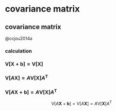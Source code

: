 # covariance matrix 

## covariance matrix 

@ccjou2014a

### calculation

\begin{align*}
\mathrm{C}\left[\boldsymbol{X}\right]=\mathrm{Cov}\left[\boldsymbol{X}\right]=\mathrm{V}\left[\boldsymbol{X}\right]= & \mathrm{E}\left[\left[\boldsymbol{X}-\mathrm{E}\left(\boldsymbol{X}\right)\right]\left[\boldsymbol{X}-\mathrm{E}\left(\boldsymbol{X}\right)\right]^{\mathrm{T}}\right]\\
= & \mathrm{E}\left[\left[\boldsymbol{X}-\mathrm{E}\left(\boldsymbol{X}\right)\right]\left[\boldsymbol{X}^{\mathrm{T}}-\mathrm{E}\left(\boldsymbol{X}\right)^{\mathrm{T}}\right]\right]\\
= & \mathrm{E}\left[\boldsymbol{X}\boldsymbol{X}^{\mathrm{T}}-\mathrm{E}\left(\boldsymbol{X}\right)\boldsymbol{X}^{\mathrm{T}}-\boldsymbol{X}\mathrm{E}\left(\boldsymbol{X}\right)^{\mathrm{T}}+\mathrm{E}\left(\boldsymbol{X}\right)\mathrm{E}\left(\boldsymbol{X}\right)^{\mathrm{T}}\right]\\
= & \mathrm{E}\left[\boldsymbol{X}\boldsymbol{X}^{\mathrm{T}}\right]-\mathrm{E}\left[\mathrm{E}\left(\boldsymbol{X}\right)\boldsymbol{X}^{\mathrm{T}}\right]-\mathrm{E}\left[\boldsymbol{X}\mathrm{E}\left(\boldsymbol{X}\right)^{\mathrm{T}}\right]+\mathrm{E}\left[\mathrm{E}\left(\boldsymbol{X}\right)\mathrm{E}\left(\boldsymbol{X}\right)^{\mathrm{T}}\right]\\
= & \mathrm{E}\left[\boldsymbol{X}\boldsymbol{X}^{\mathrm{T}}\right]-\mathrm{E}\left(\boldsymbol{X}\right)\mathrm{E}\left[\boldsymbol{X}^{\mathrm{T}}\right]-\mathrm{E}\left[\boldsymbol{X}\right]\mathrm{E}\left(\boldsymbol{X}\right)^{\mathrm{T}}+\mathrm{E}\left(\boldsymbol{X}\right)\mathrm{E}\left(\boldsymbol{X}\right)^{\mathrm{T}}\\
= & \mathrm{E}\left[\boldsymbol{X}\boldsymbol{X}^{\mathrm{T}}\right]-\mathrm{E}\left(\boldsymbol{X}\right)\mathrm{E}\left(\boldsymbol{X}\right)^{\mathrm{T}}-\mathrm{E}\left(\boldsymbol{X}\right)\mathrm{E}\left(\boldsymbol{X}\right)^{\mathrm{T}}+\mathrm{E}\left(\boldsymbol{X}\right)\mathrm{E}\left(\boldsymbol{X}\right)^{\mathrm{T}}\\
= & \mathrm{E}\left[\boldsymbol{X}\boldsymbol{X}^{\mathrm{T}}\right]-\mathrm{E}\left(\boldsymbol{X}\right)\mathrm{E}\left(\boldsymbol{X}\right)^{\mathrm{T}}
\end{align*}

\begin{align*}
\boldsymbol{X}=\left[X\right]_{1\times1}=X\Rightarrow C\left(X\right)=\mathrm{C}\left[\boldsymbol{X}\right]= & \mathrm{E}\left[\boldsymbol{X}\boldsymbol{X}^{\mathrm{T}}\right]-\mathrm{E}\left(\boldsymbol{X}\right)\mathrm{E}\left(\boldsymbol{X}\right)^{\mathrm{T}}\\
= & \mathrm{E}\left[XX\right]-\mathrm{E}\left(X\right)\mathrm{E}\left(X\right)\\
= & \mathrm{E}\left(X^{2}\right)-\left[\mathrm{E}\left(X\right)\right]^{2}=\mathrm{V}\left(X\right)
\end{align*}

### $\mathrm{V}\left[\boldsymbol{X}+\boldsymbol{b}\right]=\mathrm{V}\left[\boldsymbol{X}\right]$

\begin{align*}
\mathrm{V}\left[\boldsymbol{X}+\boldsymbol{b}\right]= & \mathrm{E}\left[\left[\left(\boldsymbol{X}+\boldsymbol{b}\right)-\mathrm{E}\left(\boldsymbol{X}+\boldsymbol{b}\right)\right]\left[\left(\boldsymbol{X}+\boldsymbol{b}\right)-\mathrm{E}\left(\boldsymbol{X}+\boldsymbol{b}\right)\right]^{\mathrm{T}}\right]\\
\overset{\mathrm{E}\left(\boldsymbol{X}+\boldsymbol{b}\right)=\mathrm{E}\left(\boldsymbol{X}\right)+\boldsymbol{b}}{=} & \mathrm{E}\left[\left[\boldsymbol{X}+\boldsymbol{b}-\mathrm{E}\left(\boldsymbol{X}\right)-\boldsymbol{b}\right]\left[\boldsymbol{X}+\boldsymbol{b}-\mathrm{E}\left(\boldsymbol{X}\right)-\boldsymbol{b}\right]^{\mathrm{T}}\right]\\
= & \mathrm{E}\left[\left[\boldsymbol{X}-\mathrm{E}\left(\boldsymbol{X}\right)\right]\left[\boldsymbol{X}-\mathrm{E}\left(\boldsymbol{X}\right)\right]^{\mathrm{T}}\right]=\mathrm{V}\left[\boldsymbol{X}\right]
\end{align*}

### $\mathrm{V}\left[A\boldsymbol{X}\right]=A\mathrm{V}\left[\boldsymbol{X}\right]A^{\mathrm{T}}$

\begin{align*}
\mathrm{V}\left[A\boldsymbol{X}\right]= & \mathrm{E}\left[\left[\left(A\boldsymbol{X}\right)-\mathrm{E}\left(A\boldsymbol{X}\right)\right]\left[\left(A\boldsymbol{X}\right)-\mathrm{E}\left(A\boldsymbol{X}\right)\right]^{\mathrm{T}}\right]\\
\overset{\mathrm{E}\left(A\boldsymbol{X}\right)=A\mathrm{E}\left(\boldsymbol{X}\right)}{=} & \mathrm{E}\left[\left[A\boldsymbol{X}-A\mathrm{E}\left(\boldsymbol{X}\right)\right]\left[A\boldsymbol{X}-A\mathrm{E}\left(\boldsymbol{X}\right)\right]^{\mathrm{T}}\right]\\
= & \mathrm{E}\left[A\left[\boldsymbol{X}-\mathrm{E}\left(\boldsymbol{X}\right)\right]\left[A\left[\boldsymbol{X}-\mathrm{E}\left(\boldsymbol{X}\right)\right]\right]^{\mathrm{T}}\right]\\
= & \mathrm{E}\left[A\left[\boldsymbol{X}-\mathrm{E}\left(\boldsymbol{X}\right)\right]\left[\boldsymbol{X}-\mathrm{E}\left(\boldsymbol{X}\right)\right]^{\mathrm{T}}A^{\mathrm{T}}\right]\\
= & A\mathrm{E}\left[\left[\boldsymbol{X}-\mathrm{E}\left(\boldsymbol{X}\right)\right]\left[\boldsymbol{X}-\mathrm{E}\left(\boldsymbol{X}\right)\right]^{\mathrm{T}}\right]A^{\mathrm{T}}=A\mathrm{V}\left[\boldsymbol{X}\right]A^{\mathrm{T}}
\end{align*}

### $\mathrm{V}\left[A\boldsymbol{X}+\boldsymbol{b}\right]=A\mathrm{V}\left[\boldsymbol{X}\right]A^{\mathrm{T}}$

$$
\mathrm{V}\left[A\boldsymbol{X}+\boldsymbol{b}\right]=\mathrm{V}\left[A\boldsymbol{X}\right]=A\mathrm{V}\left[\boldsymbol{X}\right]A^{\mathrm{T}}
$$